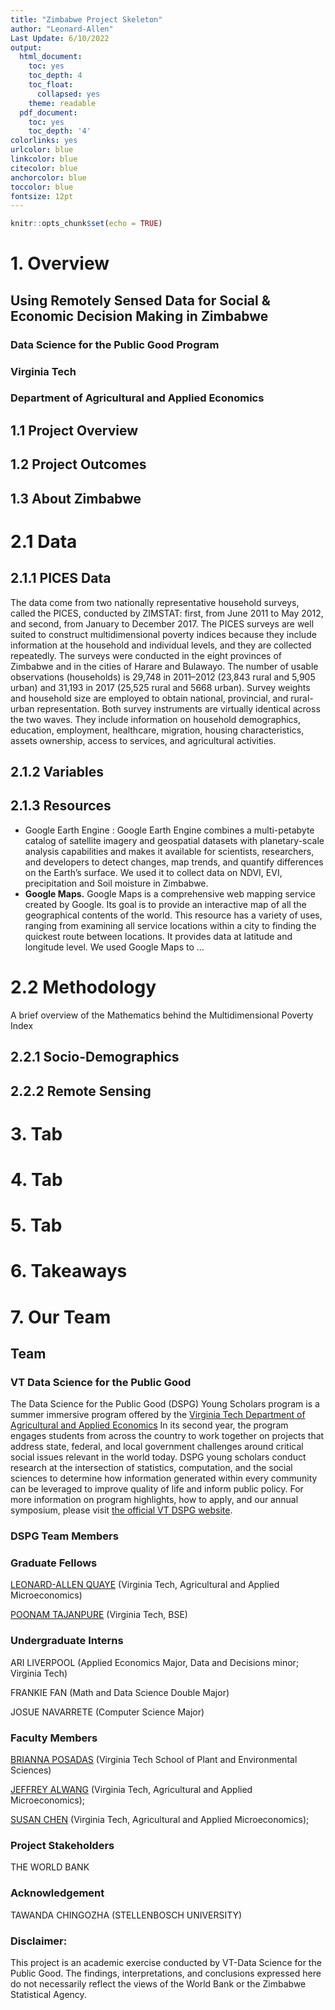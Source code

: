 ```yaml
---
title: "Zimbabwe Project Skeleton"
author: "Leonard-Allen"
Last Update: 6/10/2022
output:
  html_document:
    toc: yes
    toc_depth: 4
    toc_float:
      collapsed: yes
    theme: readable
  pdf_document:
    toc: yes
    toc_depth: '4'
colorlinks: yes
urlcolor: blue
linkcolor: blue
citecolor: blue
anchorcolor: blue
toccolor: blue
fontsize: 12pt
---
```


```r
knitr::opts_chunk$set(echo = TRUE)
```

# 1. Overview

## Using Remotely Sensed Data for Social & Economic Decision Making in Zimbabwe

### Data Science for the Public Good Program

### Virginia Tech

### Department of Agricultural and Applied Economics

## 1.1 Project Overview

## 1.2 Project Outcomes

## 1.3 About Zimbabwe

# 2.1 Data 

## 2.1.1 PICES Data 

The data come from two nationally representative household surveys, called the PICES, conducted by ZIMSTAT: first, from June 2011 to May 2012, and second, from January to December 2017. The PICES surveys are well suited to construct multidimensional poverty indices because they include information at the household and individual levels, and they are collected repeatedly. The surveys were conducted in the eight provinces of Zimbabwe and in the cities of Harare and Bulawayo. The number of usable observations (households) is 29,748 in 2011--2012 (23,843 rural and 5,905 urban) and 31,193 in 2017 (25,525 rural and 5668 urban). Survey weights and household size are employed to obtain national, provincial, and rural-urban representation. Both survey instruments are virtually identical across the two waves. They include information on household demographics, education, employment, healthcare, migration, housing characteristics, assets ownership, access to services, and agricultural activities.

## 2.1.2 Variables

## 2.1.3 Resources

-   Google Earth Engine : Google Earth Engine combines a multi-petabyte catalog of satellite imagery and geospatial datasets with planetary-scale analysis capabilities and makes it available for scientists, researchers, and developers to detect changes, map trends, and quantify differences on the Earth's surface. We used it to collect data on NDVI, EVI, precipitation and Soil moisture in Zimbabwe.
-   **Google Maps.** Google Maps is a comprehensive web mapping service created by Google. Its goal is to provide an interactive map of all the geographical contents of the world. This resource has a variety of uses, ranging from examining all service locations within a city to finding the quickest route between locations. It provides data at latitude and longitude level. We used Google Maps to ...

# 2.2 Methodology

A brief overview of the Mathematics behind the Multidimensional Poverty Index

## 2.2.1 Socio-Demographics

## 2.2.2 Remote Sensing

# 3. Tab

# 4. Tab

# 5. Tab

# 6. Takeaways

# 7. Our Team

## Team

### VT Data Science for the Public Good

The Data Science for the Public Good (DSPG) Young Scholars program is a summer immersive program offered by the [Virginia Tech Department of Agricultural and Applied Economics](https://aaec.vt.edu/index.html) In its second year, the program engages students from across the country to work together on projects that address state, federal, and local government challenges around critical social issues relevant in the world today. DSPG young scholars conduct research at the intersection of statistics, computation, and the social sciences to determine how information generated within every community can be leveraged to improve quality of life and inform public policy. For more information on program highlights, how to apply, and our annual symposium, please visit [the official VT DSPG website](https://aaec.vt.edu/content/aaec_vt_edu/en/academics/undergraduate/beyond-classroom/dspg.html#select=1.html).

### DSPG **Team Members**

### Graduate Fellows

[LEONARD-ALLEN QUAYE](https://aaec.vt.edu/people/graduatestudents/index/quaye-leonard-allen.html) (Virginia Tech, Agricultural and Applied Microeconomics)

[POONAM TAJANPURE](https://www.bse.vt.edu/people/grad-students/poonam-tajanpure.html) (Virginia Tech, BSE)

### Undergraduate Interns

ARI LIVERPOOL (Applied Economics Major, Data and Decisions minor; Virginia Tech)

FRANKIE FAN (Math and Data Science Double Major)

JOSUE NAVARRETE (Computer Science Major)

### Faculty Members

[BRIANNA POSADAS](https://www.linkedin.com/in/briannaposadas/) (Virginia Tech School of Plant and Environmental Sciences)

[JEFFREY ALWANG](https://aaec.vt.edu/people/faculty/alwang-jeffrey.html) (Virginia Tech, Agricultural and Applied Microeconomics);

[SUSAN CHEN](https://aaec.vt.edu/people/faculty/chen-susan.html) (Virginia Tech, Agricultural and Applied Microeconomics);


### Project Stakeholders

THE WORLD BANK

### Acknowledgement

TAWANDA CHINGOZHA (STELLENBOSCH UNIVERSITY)

### Disclaimer:

This project is an academic exercise conducted by VT-Data Science for the Public Good. The findings, interpretations, and conclusions expressed here do not necessarily reflect the views of the World Bank or the Zimbabwe Statistical Agency.
